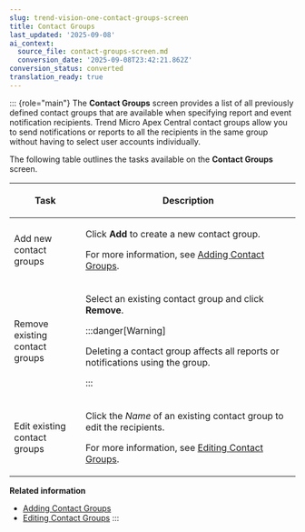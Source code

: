 ```yaml
---
slug: trend-vision-one-contact-groups-screen
title: Contact Groups
last_updated: '2025-09-08'
ai_context:
  source_file: contact-groups-screen.md
  conversion_date: '2025-09-08T23:42:21.862Z'
conversion_status: converted
translation_ready: true
---
```


::: {role="main"}
The **Contact Groups** screen provides a list of all previously defined contact groups that are available when specifying report and event notification recipients. Trend Micro Apex Central contact groups allow you to send notifications or reports to all the recipients in the same group without having to select user accounts individually.

The following table outlines the tasks available on the **Contact Groups** screen.

<table>
<colgroup>
<col style="width: 25%" />
<col style="width: 75%" />
</colgroup>
<thead>
<tr>
<th><p>Task</p></th>
<th><p>Description</p></th>
</tr>
</thead>
<tbody>
<tr>
<td><p>Add new contact groups</p></td>
<td><p>Click <strong>Add</strong> to create a new contact group.</p>
<p>For more information, see <a href="trend-vision-one-adding-contact-groups-notification">Adding Contact Groups</a>.</p></td>
</tr>
<tr>
<td><p>Remove existing contact groups</p></td>
<td><p>Select an existing contact group and click <strong>Remove</strong>.</p>


:::danger[Warning]

<p>Deleting a contact group affects all reports or notifications using the group.</p>


:::

</td>
</tr>
<tr>
<td><p>Edit existing contact groups</p></td>
<td><p>Click the <em>Name</em> of an existing contact group to edit the recipients.</p>
<p>For more information, see <a href="trend-vision-one-editing-contact-groups-apex">Editing Contact Groups</a>.</p></td>
</tr>
</tbody>
</table>

**Related information**

- [Adding Contact Groups](adding-contact-groups-notification.mdx)
- [Editing Contact Groups](editing-contact-groups-apex.mdx)
:::
